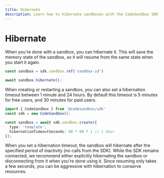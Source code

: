 ```yaml
---
title: Hibernate
description: Learn how to hibernate sandboxes with the CodeSandbox SDK.
---
```



# Hibernate

When you're done with a sandbox, you can hibernate it. This will save the memory state of the sandbox, so it will resume from the same state when you start it again.

```ts
const sandbox = sdk.sandbox.ref('sandbox-id')

await sandbox.hibernate();
```

When creating or restarting a sandbox, you can also set a hibernation timeout between 1 minute and 24 hours. By default this timeout is 5 minutes for free users, and 30 minutes for paid users.

```ts
import { CodeSandbox } from '@codesandbox/sdk'
const sdk = new CodeSandbox();

const sandbox = await sdk.sandbox.create({
  type: 'template',
  hibernationTimeoutSeconds: 60 * 60 * 1 // 1 hour
});
```

When you set a hibernation timeout, the sandbox will hibernate after the specified period of inactivity (no calls from the SDK). While the SDK remains connected, we recommend either explicitly hibernating the sandbox or disconnecting from it when you're done using it. Since resuming only takes a few seconds, you can be aggressive with hibernation to conserve resources.
